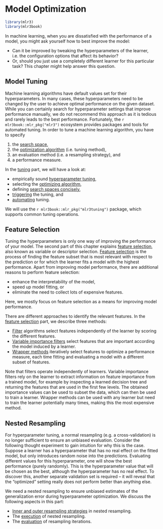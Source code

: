# Model Optimization {#optimization .unnumbered}

```r
library(mlr3)
library(mlr3book)
```

In machine learning, when you are dissatisfied with the performance of a model, you might ask yourself how to best improve the model:

* Can it be improved by tweaking the hyperparameters of the learner, i.e. the configuration options that affect its behavior?
* Or, should you just use a completely different learner for this particular task?
This chapter might help answer this question.

## Model Tuning {#sec-optimization-model-tuning}

Machine learning algorithms have default values set for their hyperparameters.
In many cases, these hyperparameters need to be changed by the user to achieve optimal performance on the given dataset.
While you can certainly search for hyperparameter settings that improve performance manually, we do not recommend this approach as it is tedious and rarely leads to the best performance.
Fortunately, the `r mlr3book::mlr_pkg("mlr3")` ecosystem provides packages and tools for automated tuning.
In order to tune a machine learning algorithm, you have to specify

1. the [search space](#tuning-optimization),
1. the [optimization algorithm](#tuning-algorithms) (i.e. tuning method),
1. an evaluation method (i.e. a resampling strategy), and
1. a performance measure.

In the [tuning](#tuning) part, we will have a look at:

* empirically sound [hyperparameter tuning](#tuning),
* selecting the [optimizing algorithm](#tuning-optimization),
* defining [search spaces concisely](#searchspace),
* [triggering](#tuning-triggering) the tuning, and
* [automating](#autotuner) tuning.

We will use the `r mlr3book::mlr_pkg("mlr3tuning")` package, which supports common tuning operations.

## Feature Selection {#sec-optimization-feature-selection}

Tuning the hyperparameters is only one way of improving the performance of your model.
The second part of this chapter explains [feature selection](#fs), also known as variable or descriptor selection.
[Feature selection](#fs) is the process of finding the feature subset that is most relevant with respect to the prediction or for which the learner fits a model with the highest performance.
Apart from improving model performance, there are additional reasons to perform feature selection:

* enhance the interpretability of the model,
* speed up model fitting, or
* eliminate the need to collect lots of expensive features.

Here, we mostly focus on feature selection as a means for improving model performance.

There are different approaches to identify the relevant features.
In the [feature selection](#fs) part, we describe three methods:

* [Filter](#fs-filter) algorithms select features independently of the learner by scoring the different features.
* [Variable importance filters](#fs-var-imp-filters) select features that are important according the model induced by a learner.
* [Wrapper methods](#fs-wrapper) iteratively select features to optimize a performance measure, each time fitting and evaluating a model with a different subset of features.

Note that filters operate independently of learners.
Variable importance filters rely on the learner to extract information on feature importance from a trained model, for example by inspecting a learned decision tree and returning the features that are used in the first few levels.
The obtained importance values can be used to subset the data, which can then be used to train a learner.
Wrapper methods can be used with any learner but need to train the learner potentially many times, making this the most expensive method.

## Nested Resampling {#sec-optimization-nested-resampling}

For hyperparameter tuning, a normal resampling (e.g. a cross-validation) is no longer sufficient to ensure an unbiased evaluation.
Consider the following thought experiment to gain intuition for why this is the case.
Suppose a learner has a hyperparameter that has no real effect on the fitted model, but only introduces random noise into the predictions.
Evaluating different values for this hyperparameter, one will show the best performance (purely randomly).
This is the hyperparameter value that will be chosen as the best, although the hyperparameter has no real effect.
To discover this, another separate validation set is required -- it will reveal that the "optimized" setting really does not perform better than anything else.

We need a nested resampling to ensure unbiased estimates of the generalization error during hyperparameter optimization.
We discuss the following aspects in this part:

* [Inner and outer resampling strategies](#nested-resampling) in nested resampling.
* The [execution](#nested-resamp-exec) of nested resampling.
* The [evaluation](#nested-resamp-eval) of resampling iterations.
